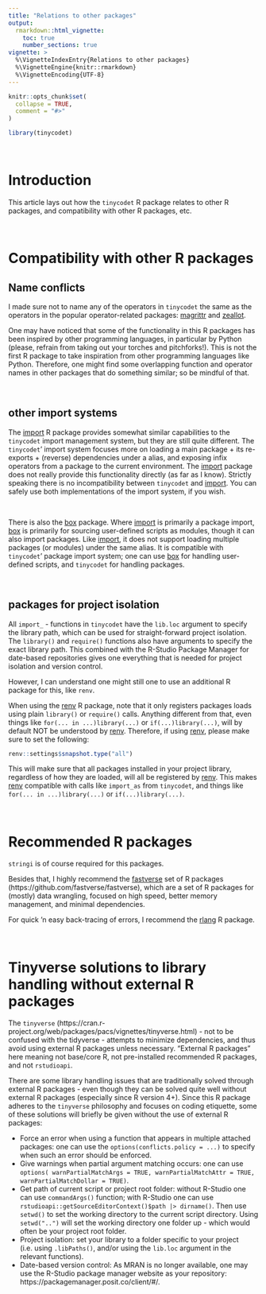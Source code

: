 ---
title: "Relations to other packages"
output:
  rmarkdown::html_vignette:
    toc: true
    number_sections: true
vignette: >
  %\VignetteIndexEntry{Relations to other packages}
  %\VignetteEngine{knitr::rmarkdown}
  %\VignetteEncoding{UTF-8}
---

```{r, include = FALSE}
knitr::opts_chunk$set(
  collapse = TRUE,
  comment = "#>"
)
```

```{r setup}
library(tinycodet)
```

&nbsp;

# Introduction

This article lays out how the `tinycodet` R package relates to other R packages, and compatibility with other R packages, etc.

&nbsp;

# Compatibility with other R packages

## Name conflicts

I made sure not to name any of the operators in `tinycodet` the same as the operators in the popular operator-related packages: [magrittr](https://github.com/tidyverse/magrittr) and [zeallot](https://github.com/r-lib/zeallot). 

One may have noticed that some of the functionality in this R packages has been inspired by other programming languages, in particular by Python (please, refrain from taking out your torches and pitchforks!). This is not the first R package to take inspiration from other programming languages like Python. Therefore, one might find some overlapping function and operator names in other packages that do something similar; so be mindful of that.

&nbsp;

## other import systems

The [import](https://github.com/rticulate/import) R package provides somewhat similar capabilities to the `tinycodet` import management system, but they are still quite different. The `tinycodet`' import system focuses more on loading a main package + its re-exports + (reverse) dependencies under a alias, and exposing infix operators from a package to the current environment. The [import](https://github.com/rticulate/import) package does not really provide this functionality directly (as far as I know). Strictly speaking there is no incompatibility between `tinycodet` and [import](https://github.com/rticulate/import). You can safely use both implementations of the import system, if you wish.

&nbsp;

There is also the [box](https://github.com/klmr/box) package. Where [import](https://github.com/rticulate/import) is primarily a package import, [box](https://github.com/klmr/box) is primarily for sourcing user-defined scripts as modules, though it can also import packages. Like [import](https://github.com/rticulate/import), it does not support loading multiple packages (or modules) under the same alias. It is compatible with `tinycodet`' package import system; one can use [box](https://github.com/klmr/box) for handling user-defined scripts, and `tinycodet` for handling packages.

&nbsp;

## packages for project isolation

All `import_` - functions in `tinycodet` have the `lib.loc` argument to specify the library path, which can be used for straight-forward project isolation. The `library()` and `require()` functions also have arguments to specify the exact library path. This combined with the R-Studio Package Manager for date-based repositories gives one everything that is needed for project isolation and version control.

However, I can understand one might still one to use an additional R package for this, like `renv`.

When using the [renv](https://github.com/rstudio/renv) R package, note that it only registers packages loads using plain `library()` or `require()` calls. Anything different from that, even things like `for(... in ...)library(...)` or `if(...)library(...)`, will by default NOT be understood by [renv](https://github.com/rstudio/renv). Therefore, if using [renv](https://github.com/rstudio/renv), please make sure to set the following:

```{r eval=FALSE}
renv::settings$snapshot.type("all")
```

This will make sure that all packages installed in your project library, regardless of how they are loaded,  will all be registered by [renv](https://github.com/rstudio/renv). This makes [renv](https://github.com/rstudio/renv) compatible with calls like  `import_as` from `tinycodet`, and things like `for(... in ...)library(...)` or `if(...)library(...)`.

&nbsp;


# Recommended R packages

`stringi` is of course required for this packages.

Besides that, I highly recommend the [fastverse](https://github.com/fastverse/fastverse) set of R packages (https://github.com/fastverse/fastverse), which are a set of R packages for (mostly) data wrangling, focused on high speed, better memory management, and minimal dependencies.

For quick 'n easy back-tracing of errors, I recommend the [rlang](https://github.com/r-lib/rlang/tree/main/R) R package.

&nbsp;

# Tinyverse solutions to library handling without external R packages

The `tinyverse` (https://cran.r-project.org/web/packages/pacs/vignettes/tinyverse.html) - not to be confused with the tidyverse - attempts to minimize dependencies, and thus avoid using external R packages unless necessary. "External R packages" here meaning not base/core R, not pre-installed recommended R packages, and not `rstudioapi`.

There are some library handling issues that are traditionally solved through external R packages - even though they can be solved quite well without external R packages (especially since R version 4+). Since this R package adheres to the `tinyverse` philosophy and focuses on coding etiquette, some of these solutions will briefly be given without the use of external R packages:


  - Force an error when using a function that appears in multiple attached packages: one can use the `options(conflicts.policy = ...)` to specify when such an error should be enforced.
  - Give warnings when partial argument matching occurs: one can use `options( warnPartialMatchArgs = TRUE, warnPartialMatchAttr = TRUE, warnPartialMatchDollar = TRUE)`.
 - Get path of current script or project root folder: without R-Studio one can use `commandArgs()` function; with R-Studio one can use `rstudioapi::getSourceEditorContext()$path |> dirname()`. Then use `setwd()` to set the working directory to the current script directory. Using `setwd("..")` will set the working directory one folder up - which would often be your project root folder.
 - Project isolation: set your library to a folder specific to your project (i.e. using `.libPaths()`, and/or using the `lib.loc` argument in the relevant functions).
 - Date-based version control: As MRAN is no longer available, one may use the R-Studio package manager website as your repository: https://packagemanager.posit.co/client/#/.

&nbsp;
